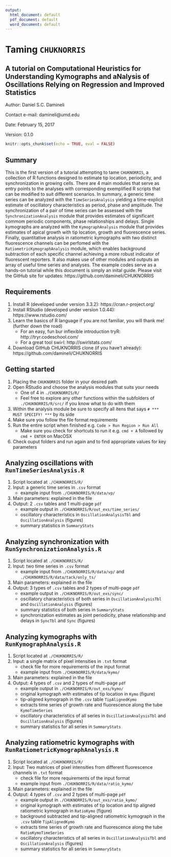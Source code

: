 ```yaml
---
output:
  html_document: default
  pdf_document: default
  word_document: default
---
```

# Taming `CHUKNORRIS`
## A tutorial on Computational Heuristics for Understanding Kymographs and aNalysis of Oscillations Relying on Regression and Improved Statistics

Author: Daniel S.C. Damineli

Contact e-mail: damineli@umd.edu

Date: February 15, 2017

Version: 0.1.0


```r
knitr::opts_chunk$set(echo = TRUE, eval = FALSE)
```

## Summary

This is the first version of a tutorial attempting to tame `CHUKNORRIS`, a collection of R functions designed to estimate tip location, periodicity, and synchronization in growing cells. There are 4 main modules that serve as entry points to the analyses with corresponding exemplified R scripts that can be modified to suit different scenarios. In summary, a generic time series can be analyzed with the `TimeSeriesAnalysis` yielding a time-explicit estimate of oscillatory characteristics as period, phase and amplitude. The synchronization of a pair of time series can be assessed with the `SynchronizationAnalysis` module that provides estimates of significant commom periodic components, phase relationships and delays. Single kymographs are analyzed with the `KymographAnalysis` module that provides estimates of apical growth with tip location, growth and fluorescence series. Finally, quantitative analysis in ratiometric kymographs with two distinct fluorescence channels can be perfomed with the `RatiometricKymographAnalysis` module, which enables background subtraction of each specific channel achieving a more robust indicator of fluorescent reporters. It also makes use of other modules and outputs an array of useful time series and analyses. The example codes serve as a hands-on tutorial while this document is simply an inital guide. Please visit the GitHub site for updates: https://github.com/damineli/CHUKNORRIS


## Requirements

1. Install R (developed under version 3.3.2): https://cran.r-project.org/
1. Install RStudio (developed under version 1.0.44): https://www.rstudio.com/
1. Learn the basics of R language if you are not familiar, you will thank me! (further down the road)
    + For an easy, fun bur inflexible introduction tryR: http://tryr.codeschool.com/
    + For a great tool swi`r`l: http://swirlstats.com/
1. Download GitHub CHUKNORRIS clone (if you have't already): https://github.com/damineli/CHUKNORRIS 


## Getting started

1. Placing the `CHUKNORRIS` folder in your desired path 
1. Open RStudio and choose the analysis modules that suits your needs
    + One of 4 in `./CHUKNORRIS/R/`
    + Feel free to explore any other functions within the subfolders of `./CHUKNORRIS/R/src/` if you know what to do with them
1. Within the analysis module be sure to specify all itens that says ```# *** MUST SPECIFY! ***``` by its side
1. Make sure you follow the file format requirements
1. Run the entire script when finished e.g. ```Code > Run Region > Run All```
    + Make sure you check for shortcuts to run it e.g. ```cmd + A``` followed by ```cmd + ENTER``` on MacOSX 
1. Check ouput folders and run again and to find appropriate values for key parameters

## Analyzing oscillations with `RunTimeSeriesAnalysis.R`

1. Script located at `./CHUKNORRIS/R/`
1. Input: a generic time series in `.csv` format
    + example input from `./CHUKNORRIS/R/data/vp/`
1. Main parameters: explained in the file
1. Output: 2 `.csv` tables and 1 multi-page `pdf`
    + example output in `./CHUKNORRIS/R/out_exs/time_series/`
    + oscillatory characteristics in `OscillationAnalysisTbl` and `OscillationAnalysis` (figures)
    + summary statistics in `SummaryStats` 

## Analyzing synchronization with `RunSynchronizationAnalysis.R`

1. Script located at `./CHUKNORRIS/R/`
1. Input: two time series in `.csv` format
    + example input from `./CHUKNORRIS/R/data/vp/` and `./CHUKNORRIS/R/data/tack/only_ts/`
1. Main parameters: explained in the file
1. Output: 3 types of `.csv` tables and 2 types of multi-page `pdf`
    + example output in `./CHUKNORRIS/R/out_exs/sync/`
    + oscillatory characteristics of both series in `OscillationAnalysisTbl` and `OscillationAnalysis` (figures)
    + summary statistics of both series in `SummaryStats`
    + synchronization estimates as joint periodicity, phase relationship and delays in `SyncTbl` and `Sync` (figures)

## Analyzing kymographs with `RunKymographAnalysis.R`

1. Script located at `./CHUKNORRIS/R/`
1. Input: a single matrix of pixel intensities in `.txt` format
    + check file for more requirements of the input format
    + example input from `./CHUKNORRIS/R/data/kymo/`
1. Main parameters: explained in the file
1. Output: 4 types of `.csv` and 2 types of multi-page `pdf`
    + example output in `./CHUKNORRIS/R/out_exs/kymo/`
    + original kymograph with estimates of tip location in `Kymo` (figure)
    + tip-aligned kymograph in the `.csv` table `TipAlignedKymo`
    + extracts time series of growth rate and fluorescence along the tube `KymoTimeSeries`
    + oscillatory characteristics of all series in `OscillationAnalysisTbl` and `OscillationAnalysis` (figures)
    + summary statistics for all series in `SummaryStats`
    
## Analyzing ratiometric kymographs with `RunRatiometricKymographAnalysis.R`

1. Script located at `./CHUKNORRIS/R/`
1. Input: Two matrices of pixel intensities from different fluorescence channels in `.txt` format
    + check file for more requirements of the input format
    + example input from `./CHUKNORRIS/R/data/ratio_kymo/`
1. Main parameters: explained in the file
1. Output: 4 types of `.csv` and 2 types of multi-page `pdf`
    + example output in `./CHUKNORRIS/R/out_exs/ratio_kymo/`
    + original kymograph with estimates of tip location and tip aligned ratiometric kymograph in `RatioKymo` (figure)
    + background subtracted and tip-aligned ratiometric kymograph in the `.csv` table `TipAlignedKymo`
    + extracts time series of growth rate and fluorescence along the tube `RatioKymoTimeSeries`
    + oscillatory characteristics of all series in `OscillationAnalysisTbl` and `OscillationAnalysis` (figures)
    + summary statistics for all series in `SummaryStats`
